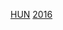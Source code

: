 {{National squad
 | name      = 2016年歐洲國家盃匈牙利參賽名單
 | bg        = #DD0000
 | fg        = white
 |bordercolor= green
 | country   = 匈牙利
 | flagvar   = 1990<!-- Var1957 is a mistake. Pls don't change back to it -->
 | comp link   = 2016年歐洲足球錦標賽
 | comp        = 2016年-{zh-hans:欧洲足球锦标赛;zh-hk:歐洲國家盃;zh-tw:歐洲足球錦標賽;}-
 | p1  = [[基拉伊·加博尔|-{zh-hans:基拉伊;zh-hk:基拿利}-]]
 | p2  = [[蘭格·亞當|-{zh-hans:朗;zh-hk:蘭格;zh-tw:蘭格;}-]]
 | p3  = [[科魯特·米哈利|-{zh-hans:科鲁特;zh-hk:哥亨特}-]]
 | p4  = [[卡达尔·陶马什|卡达尔]]
 | p5  = [[菲奥洛·奥蒂洛|菲奥洛]]
 | p6  = [[埃莱克·阿科斯|-{zh-hans:埃莱克;zh-hk:艾歷克}-]]
 | p7  = [[巴拉斯·迪蘇斯沙克|-{zh-hans:久贾克;zh-hk:迪蘇斯沙克;zh-hant:久賈克}-]] [[File:Captain sports.svg|10px|link=隊長 (足球)|alt=队长]]
 | p8  = [[納吉·亞當|-{zh-hans:纳吉;zh-hk:拿治}-]]
 | p9  = [[亞當·扎萊|-{zh-hans:扎莱;zh-hk:施沙拉爾}-]]
 | p10 = [[格拉·佐尔坦|-{zh-hans:格拉; zh-hk:謝拉;}-]]
 | p11 = [[涅梅特·克里斯蒂安|-{zh-hans:涅梅特;zh-hk:尼美夫;zh-tw:涅梅特;}-]]
 | p12 = [[迪布茨·德内斯|-{zh-hans:迪布茨; zh-hk:迪布斯;}-]]
 | p13 = [[保迪·丹尼爾|保迪]]
 | p14 = [[洛夫倫齊奇·格雷戈|-{zh-hans:洛夫伦齐奇;zh-hk:洛雲錫斯;zh-tw:洛夫倫齊奇;}-]]
 | p15 = [[拉斯洛·克萊因海斯勒|-{zh-hans:克莱因海斯勒; zh-hk:基連希士拿;}-]]
 | p16 = [[平特爾·亞當|-{zh-hans:平特尔;zh-hk:賓達;zh-tw:平特爾;}-]]
 | p17 = [[内曼亞·尼科里奇|-{zh-hans:尼科里奇; zh-hk:尼曼查;}-]]
 | p18 = [[施蒂貝爾·佐爾坦|-{zh-hans:施蒂贝尔; zh-hk:史迪比;}-]]
 | p19 = [[陶马什·普里什金|-{zh-hans:普里什金; zh-hk:普斯堅;}-]]
 | p20 = [[古兹米奇·理查德|-{zh-hans:古兹米奇; zh-hk:古斯米斯;}-]]
 | p21 = [[拜谢·鲍尔瑙巴什|-{zh-hans:拜谢; zh-hk:比斯;}-]]
 | p22 = [[古拉斯·彼得|-{zh-hans:古拉奇;zh-hk:古拉施斯;zh-mo:古拉斯;}-]]
 | p23 = [[尤哈斯·羅蘭|-{zh-hans:尤哈斯; zh-hk:祖夏斯;}-]] 
 | coach = {{le|贝恩德·斯托克|Bernd Storck|-{zh-hans:斯托克; zh-hk:史杜克;}-}}
}}<noinclude>
[[Category:2016年欧洲足球锦标赛参赛名单模板|HUN]]
[[Category:匈牙利国家足球队模板|2016]]
</noinclude>